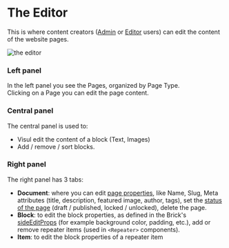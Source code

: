 # The Editor

This is where content creators ([Admin](user-roles) or [Editor](user-roles) users) can edit the content of the website pages.

![the editor](/dashboard_editor.png)

### Left panel

In the left panel you see the Pages, organized by Page Type.  
Clicking on a Page you can edit the page content.

### Central panel

The central panel is used to:

- Visul edit the content of a block (Text, Images)
- Add / remove / sort blocks.

### Right panel

The right panel has 3 tabs:

- **Document**: where you can edit [page properties](pages), like Name, Slug, Meta attributes (title, description, featured image, author, tags), set the [status of the page](pages) (draft / published, locked / unlocked), delete the page.
- **Block**: to edit the block properties, as defined in the Brick's [sideEditProps](/docs/bricks/side-edit-props) (for example background color, padding, etc.), add or remove repeater items (used in `<Repeater>` components).
- **Item**: to edit the block properties of a repeater item
